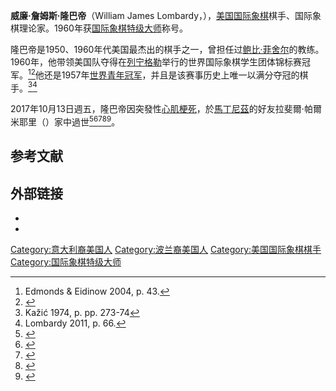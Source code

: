 {{noteTA
|1=zh-hans:隆巴尔迪;zh-hant:隆巴帝;
}}
{{Infobox chess player
|name        = 威廉·隆巴帝
|image       = Bundesarchiv Bild 183-76052-0053, XIV. Schacholympiade in Leipzig (cropped).jpg
|caption     = 摄于1960年的[[萊比錫|萊比錫]]
|birthname   =
|nickname    =
|country     = {{USA}}
|birth_date  = {{birth date|1937|12|4}}
|birth_place = [[美國|美國]][[紐約州|紐約州]][[纽约市|纽约市]]
|death_date  = {{death date and age|2017|10|13|1937|12|4}}
|death_place = 美國[[加利福尼亞州|加利福尼亞州]][[马丁内斯_(加利福尼亚州)|馬丁內斯]]
|title       = [[国际象棋特级大师|特级大师]] (1960)
|rating      = 
|peakrating  = 2540（1978年）<ref>Elo 1978, p. 183.</ref><ref>{{Cite web|url=http://www.olimpbase.org/Elo/player/Lombardy,%20William%20J..html|title=Lombardy, William J.|publisher=olimpbase.com|accessdate=2015-09-16|archive-date=2019-11-02|archive-url=https://web.archive.org/web/20191102002556/http://www.olimpbase.org/Elo/player/Lombardy,%20William%20J..html|dead-url=no}}</ref>
|ranking     = 
|peakranking = 
}}
'''威廉·詹姆斯·隆巴帝'''（William James Lombardy，{{bd|1937年|12月4日|2017年|10月13日|catIdx=Lombardy}}），[[美国|美国]][[国际象棋|国际象棋]]棋手、国际象棋理论家。1960年获[[国际象棋特级大师|国际象棋特级大师]]称号。

隆巴帝是1950、1960年代美国最杰出的棋手之一，曾担任过[[鲍比·菲舍尔|鲍比·菲舍尔]]的教练。1960年，他带领美国队夺得在[[列宁格勒|列宁格勒]]举行的世界国际象棋学生团体锦标赛冠军。<ref>Edmonds & Eidinow 2004, p. 43.</ref><ref>{{cite web |url=http://www.olimpbase.org/index.html?http%3A%2F%2Fwww.olimpbase.org%2Fyouth%2Fstud_handbook.html |title=World Student Team Chess Championship summary |year=2013 |publisher=OlimpBase |accessdate=September 7, 2013 |archive-url=https://web.archive.org/web/20161029044332/http://www.olimpbase.org/index.html?http%3A%2F%2Fwww.olimpbase.org%2Fyouth%2Fstud_handbook.html |archive-date=2016-10-29 |dead-url=yes }}</ref>他还是1957年[[世界青年国际象棋锦标赛|世界青年冠军]]，并且是该赛事历史上唯一以满分夺冠的棋手。<ref>Kažić 1974, p. pp. 273-74</ref><ref>Lombardy 2011, p. 66.</ref>

2017年10月13日週五，隆巴帝因突發性[[心肌梗死|心肌梗死]]，於[[馬丁尼茲_(加利福尼亞州)|馬丁尼茲]]的好友拉斐爾·帕爾米耶里（{{lang|en|Ralph Palmieri}}）家中過世<ref>{{Cite web |url=http://en.chessbase.com/post/william-lombardy-1937-2017 |title=Chessbase: RIP 'Father Bill' |access-date=2017-12-15 |archive-date=2021-01-16 |archive-url=https://web.archive.org/web/20210116040303/https://en.chessbase.com/post/william-lombardy-1937-2017 |dead-url=no }}</ref><ref>{{Cite web |url=https://www.nytimes.com/2017/10/14/obituaries/william-lombardy-dead-chess-grandmaster.html |title=''The New York Times'': William Lombardy, Chess Grandmaster Turned Priest, Dies at 79 |accessdate=2017-12-15 |archive-date=2017-10-16 |archive-url=https://web.archive.org/web/20171016084048/https://www.nytimes.com/2017/10/14/obituaries/william-lombardy-dead-chess-grandmaster.html |dead-url=no }}</ref><ref>{{Cite web |url=https://www.washingtontimes.com/news/2017/oct/17/father-bill-lombardy-bobby-fischers-great-contempo/ |title=Washington Times: ‘Father Bill’ Lombardy, Bobby Fischer’s great contemporary, dies at 79 |access-date=2017-12-15 |archive-date=2020-11-12 |archive-url=https://web.archive.org/web/20201112030526/https://www.washingtontimes.com/news/2017/oct/17/father-bill-lombardy-bobby-fischers-great-contempo/ |dead-url=no }}</ref><ref>{{Cite web |url=http://www.irishtimes.com/sport/chess-the-church-and-the-cold-war-the-life-of-fr-bill-lombardy-1.3260707 |title=The Irish Times: Chess, the church and the Cold War: The life of Fr Bill Lombardy |access-date=2017-12-15 |archive-date=2017-10-19 |archive-url=https://web.archive.org/web/20171019222234/http://www.irishtimes.com/sport/chess-the-church-and-the-cold-war-the-life-of-fr-bill-lombardy-1.3260707 |dead-url=no }}</ref><ref>{{Cite web |url=https://www.theguardian.com/sport/2017/oct/20/william-lombardy-exceptional-performance-often-overlooked |title=The Guardian: William Lombardy’s exceptional performance in 1960 is often overlooked |access-date=2017-12-15 |archive-date=2020-11-12 |archive-url=https://web.archive.org/web/20201112020139/https://www.theguardian.com/sport/2017/oct/20/william-lombardy-exceptional-performance-often-overlooked |dead-url=no }}</ref>。

== 参考文献 ==
{{reflist}}

== 外部链接 ==
*{{fide|id=2000415}}
* {{chessgames player|id=16188}}

{{chess-bio-stub}}
{{DEFAULTSORT:Lombardy, William}}
[[Category:意大利裔美国人|Category:意大利裔美国人]]
[[Category:波兰裔美国人|Category:波兰裔美国人]]
[[Category:美国国际象棋棋手|Category:美国国际象棋棋手]]
[[Category:国际象棋特级大师|Category:国际象棋特级大师]]